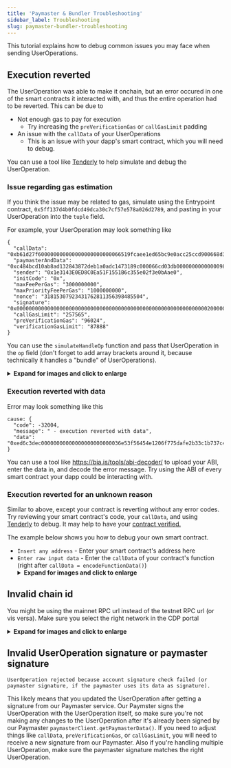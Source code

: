 ```yaml
---
title: 'Paymaster & Bundler Troubleshooting'
sidebar_label: Troubleshooting
slug: paymaster-bundler-troubleshooting
---
```


This tutorial explains how to debug common issues you may face when sending UserOperations.

## Execution reverted

The UserOperation was able to make it onchain, but an error occured in one of the smart contracts it interacted with, and thus the entire operation had to be reverted. This can be due to

- Not enough gas to pay for execution
  - Try increasing the `preVerificationGas` or `callGasLimit` padding
- An issue with the `callData` of your UserOperations
  - This is an issue with your dapp's smart contract, which you will need to debug.

You can use a tool like [Tenderly](https://dashboard.tenderly.co/) to help simulate and debug the UserOperation.

### Issue regarding gas estimation

If you think the issue may be related to gas, simulate using the Entrypoint contract, `0x5ff137d4b0fdcd49dca30c7cf57e578a026d2789`, and pasting in your UserOperation into the `tuple` field.

For example, your UserOperation may look something like

```
{
  "callData": "0xb61d27f600000000000000000000000066519fcaee1ed65bc9e0acc25ccd900668d3ed490000000000000000000000000000000000000000000000000000000000000000000000000000000000000000000000000000000000000000000000000000006000000000000000000000000000000000000000000000000000000000000000443f84ac0e0000000000000000000000001e3143e0ed8c0ea51f1551b6c355e02f3e0baae0000000000000000000000000000000000000000000000000000000000000006400000000000000000000000000000000000000000000000000000000",
  "paymasterAndData": "0xc484bcd10ab8ad132843872deb1a0adc1473189c000066cd03db0000000000000098973f00000a968163f0a57b400000018633de6cf5e53752c5eac49e8f8ffb4ecd16b2afe7b4074086d6693536a9ab1f117bae0b427f83f94246c34d25add97b05e8a73859c2dceef6ee730ab2842bf31b",
  "sender": "0x1e3143E0ED8C0Ea51F1551B6c355e02f3e0bAae0",
  "initCode": "0x",
  "maxFeePerGas": "3000000000",
  "maxPriorityFeePerGas": "1000000000",
  "nonce": "31815307923431762811356398485504",
  "signature": "0x0000000000000000000000000000000000000000000000000000000000000020000000000000000000000000000000000000000000000000000000000000000000000000000000000000000000000000000000000000000000000000000000400000000000000000000000000000000000000000000000000000000000000041ca7a742cff01aa9d5e377c5a146b5d8f03a4e44bd1817b1899bf7e0ff6885ed63294c69f017fe47f385c046055cc687e503bba08513ff52fbf21dcd8019c1f1d1b00000000000000000000000000000000000000000000000000000000000000",
  "callGasLimit": "257565",
  "preVerificationGas": "96024",
  "verificationGasLimit": "87888"
}
```

You can use the `simulateHandleOp` function and pass that UserOperation in the `op` field (don't forget to add array brackets around it, because technically it handles a "bundle" of UserOperations).

<details>
  <summary>
    <b>Expand for images and click to enlarge</b>
  </summary>
  <div>
    <figcaption>
      <i>Tenderly - Entrypoint</i>
    </figcaption>{' '}
    <img
      src="/images/paymaster/pb-paymaster-tenderly-entrypoint.png"
      width="700"
      alt="Tenderly Entrypoint"
    />
    <br />
    <br />
  </div>
</details>

### Execution reverted with data

Error may look something like this

```
cause: {
  "code": -32004,
  "message": " - execution reverted with data",
  "data": "0xed6c3dec00000000000000000000000036e53f56454e1206f775dafe2b33c1b737c43632"
}
```

You can use a tool like https://bia.is/tools/abi-decoder/ to upload your ABI, enter the data in, and decode the error message. Try using the ABI of every smart contract your dapp could be interacting with.

### Execution reverted for an unknown reason

Similar to above, except your contract is reverting without any error codes. Try reviewing your smart contract's code, your `callData`, and using [Tenderly](https://dashboard.tenderly.co/) to debug. It may help to have your [contract verified.](https://book.getfoundry.sh/reference/forge/forge-verify-contract)

The example below shows you how to debug your own smart contract.

- `Insert any address` - Enter your smart contract's address here
- `Enter raw input data` - Enter the `callData` of your contract's function (right after `callData = encodeFunctionData()`)
  <details>
    <summary>
      <b>Expand for images and click to enlarge</b>
    </summary>
    <div>
      <figcaption>
        <i>Tenderly - Contract Debug</i>
      </figcaption>{' '}
      <img
        src="/images/paymaster/pb-paymaster-tenderly-dev-debug.png"
        width="700"
        alt="Tenderly Debug"
      />
      <br />
      <br />
    </div>
  </details>

## Invalid chain id

You might be using the mainnet RPC url instead of the testnet RPC url (or vis versa). Make sure you select the right network in the CDP portal

<details>
  <summary>
    <b>Expand for images and click to enlarge</b>
  </summary>
  <div>
    <figcaption>
      <i>Paymaster chain</i>
    </figcaption>{' '}
    <img
      src="/images/paymaster/pb-paymaster-chainid.png"
      width="700"
      alt="Paymaster Chain ID"
    />
    <br />
    <br />
  </div>
</details>

## Invalid UserOperation signature or paymaster signature

```
UserOperation rejected because account signature check failed (or paymaster signature, if the paymaster uses its data as signature).
```

This likely means that you updated the UserOperation after getting a signature from our Paymaster service. Our Paymster signs the UserOperation with the UserOperation itself, so make sure you're not making any changes to the UserOperation after it's already been signed by our Paymaster `paymasterClient.getPaymasterData()`. If you need to adjust things like `callData`, `preVerificationGas`, or `callGasLimit`, you will need to receive a new signature from our Paymaster. Also if you're handling multiple UserOperation, make sure the paymaster signature matches the right UserOperation.

